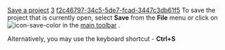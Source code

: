 [[Property:title|Save a project]]
[[Property:weight|3]]
[[Property:uuid|f2c46797-34c5-5de7-fcad-3447c3db61f5]]
To save the project that is currently open, select '''Save''' from the '''File''' menu or click on  [[Image:icon-save-color]]  in the [[Main toolbar|main toolbar]] . 

Alternatively, you may use the keyboard shortcut - '''Ctrl+S''' 

{{note| '''Note''': If no changes have been made to the system, the save command will be disabled. }}

{{seealso| '''See Also''' <br/>
[[EiffelBuild: Key shortcuts|Key shortcuts]]  }}




